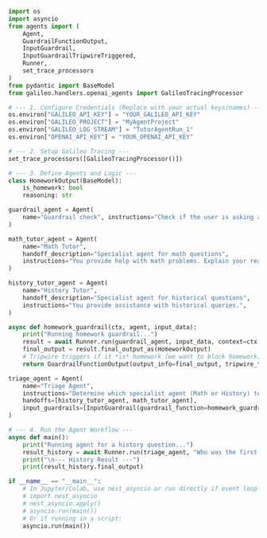```python Python
import os
import asyncio
from agents import (
    Agent,
    GuardrailFunctionOutput,
    InputGuardrail,
    InputGuardrailTripwireTriggered,
    Runner,
    set_trace_processors
)
from pydantic import BaseModel
from galileo.handlers.openai_agents import GalileoTracingProcessor

# --- 1. Configure Credentials (Replace with your actual keys/names) ---
os.environ["GALILEO_API_KEY"] = "YOUR_GALILEO_API_KEY"
os.environ["GALILEO_PROJECT"] = "MyAgentProject"
os.environ["GALILEO_LOG_STREAM"] = "TutorAgentRun_1"
os.environ["OPENAI_API_KEY"] = "YOUR_OPENAI_API_KEY"

# --- 2. Setup Galileo Tracing ---
set_trace_processors([GalileoTracingProcessor()])

# --- 3. Define Agents and Logic ---
class HomeworkOutput(BaseModel):
    is_homework: bool
    reasoning: str

guardrail_agent = Agent(
    name="Guardrail check", instructions="Check if the user is asking about homework.", output_type=HomeworkOutput
)

math_tutor_agent = Agent(
    name="Math Tutor",
    handoff_description="Specialist agent for math questions",
    instructions="You provide help with math problems. Explain your reasoning.",
)

history_tutor_agent = Agent(
    name="History Tutor",
    handoff_description="Specialist agent for historical questions",
    instructions="You provide assistance with historical queries.",
)

async def homework_guardrail(ctx, agent, input_data):
    print("Running homework guardrail...")
    result = await Runner.run(guardrail_agent, input_data, context=ctx.context)
    final_output = result.final_output_as(HomeworkOutput)
    # Tripwire triggers if it *is* homework (we want to block homework)
    return GuardrailFunctionOutput(output_info=final_output, tripwire_triggered=final_output.is_homework)

triage_agent = Agent(
    name="Triage Agent",
    instructions="Determine which specialist agent (Math or History) to use based on the user's question. If it's not clearly Math or History, say you cannot help.",
    handoffs=[history_tutor_agent, math_tutor_agent],
    input_guardrails=[InputGuardrail(guardrail_function=homework_guardrail)],
)

# --- 4. Run the Agent Workflow ---
async def main():
    print("Running agent for a history question...")
    result_history = await Runner.run(triage_agent, "Who was the first president of the United States?")
    print("\n--- History Result ---")
    print(result_history.final_output)

if __name__ == "__main__":
    # In Jupyter/Colab, use nest_asyncio or run directly if event loop exists
    # import nest_asyncio
    # nest_asyncio.apply()
    # asyncio.run(main())
    # Or if running in a script:
    asyncio.run(main())
```
